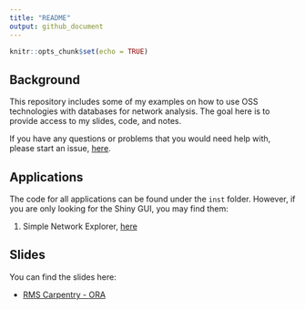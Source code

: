 ```yaml
---
title: "README"
output: github_document
---
```


```r
knitr::opts_chunk$set(echo = TRUE)
```

## Background

This repository includes some of my examples on how to use OSS technologies with databases for network analysis. The goal here is to provide access to my slides, code, and notes.

If you have any questions or problems that you would need help with, please start an issue, [here](https://github.com/cjcallag/le-db/issues).

## Applications

The code for all applications can be found under the `inst` folder. However, if you are only looking for the Shiny GUI, you may find them:

  1. Simple Network Explorer, [here](https://callaghancorelab.shinyapps.io/simple_app/)
  
## Slides

You can find the slides here:

  * <a href="/le-db/docs/presentations/intro/Using_DB_ORA.html">RMS Carpentry - ORA</a>